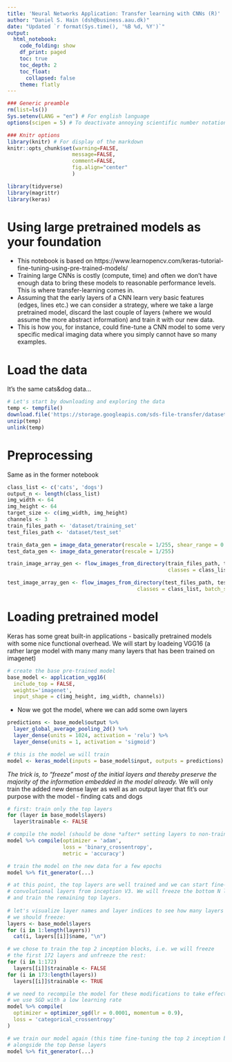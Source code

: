 ```yaml
---
title: 'Neural Networks Application: Transfer learning with CNNs (R)'
author: "Daniel S. Hain (dsh@business.aau.dk)"
date: "Updated `r format(Sys.time(), '%B %d, %Y')`"
output:
  html_notebook:
    code_folding: show
    df_print: paged
    toc: true
    toc_depth: 2
    toc_float:
      collapsed: false
    theme: flatly
---
```


```r
### Generic preamble
rm(list=ls())
Sys.setenv(LANG = "en") # For english language
options(scipen = 5) # To deactivate annoying scientific number notation

### Knitr options
library(knitr) # For display of the markdown
knitr::opts_chunk$set(warning=FALSE,
                     message=FALSE,
                     comment=FALSE, 
                     fig.align="center"
                     )
```


```r
library(tidyverse)
library(magrittr)
library(keras)
```

# Using large pretrained models as your foundation

* This notebook is based on https://www.learnopencv.com/keras-tutorial-fine-tuning-using-pre-trained-models/
* Training large CNNs is costly (compute, time) and often we don't have enough data to bring these models to reasonable performance levels. This is where transfer-learning comes in.
* Assuming that the early layers of a CNN learn very basic features (edges, lines etc.) we can consider a strategy, where we take a large pretrained model, discard the last couple of layers (where we would assume the more abstract information) and train it with our new data.
* This is how you, for instance, could fine-tune a CNN model to some very specific medical imaging data where you simply cannot have so many examples.

# Load the data

It's the same cats&dog data...

```r
# Let's start by downloading and exploring the data
temp <- tempfile()
download.file('https://storage.googleapis.com/sds-file-transfer/dataset.zip',temp)
unzip(temp)
unlink(temp)
```

# Preprocessing

Same as in the former notebook

```r
class_list <- c('cats', 'dogs')
output_n <- length(class_list)
img_width <- 64
img_height <- 64
target_size <- c(img_width, img_height)
channels <- 3
train_files_path <- 'dataset/training_set'
test_files_path <- 'dataset/test_set'
```

```r
train_data_gen = image_data_generator(rescale = 1/255, shear_range = 0.2, zoom_range = 0.2, horizontal_flip = TRUE)
test_data_gen <- image_data_generator(rescale = 1/255)  
```

```r
train_image_array_gen <- flow_images_from_directory(train_files_path, train_data_gen, target_size = target_size, class_mode = "binary", 
                                                    classes = class_list,batch_size = 32, seed = 1337)

test_image_array_gen <- flow_images_from_directory(test_files_path, test_data_gen, target_size = target_size, class_mode = "binary",
                                          classes = class_list, batch_size = 32, seed = 1337)
```

# Loading pretrained model

Keras has some great built-in applications - basically pretrained models with some nice functional overhead. We will start by loadeing VGG16 (a rather large model with many many many layers that has been trained on imagenet)


```r
# create the base pre-trained model
base_model <- application_vgg16(
  include_top = FALSE,
  weights='imagenet',
  input_shape = c(img_height, img_width, channels))
```

* Now we got the model, where we can add some own layers



```r
predictions <- base_model$output %>% 
  layer_global_average_pooling_2d() %>% 
  layer_dense(units = 1024, activation = 'relu') %>% 
  layer_dense(units = 1, activation = 'sigmoid')
```


```r
# this is the model we will train
model <- keras_model(inputs = base_model$input, outputs = predictions)
```

*The trick is, to "freeze" most of the initial layers and thereby preserve the majority of the information embedded in the model already. 
* We will only train the added new dense layer as well as an output layer that fit's our purpose with the model - finding cats and dogs

```r
# first: train only the top layers 
for (layer in base_model$layers)
  layer$trainable <- FALSE
```

```r
# compile the model (should be done *after* setting layers to non-trainable)
model %>% compile(optimizer = 'adam', 
                  loss = 'binary_crossentropy',
                  metric = 'accuracy')
```

 
```r
# train the model on the new data for a few epochs
model %>% fit_generator(...)
```

 
```r
# at this point, the top layers are well trained and we can start fine-tuning
# convolutional layers from inception V3. We will freeze the bottom N layers
# and train the remaining top layers.
 
# let's visualize layer names and layer indices to see how many layers
# we should freeze:
layers <- base_model$layers
for (i in 1:length(layers))
  cat(i, layers[[i]]$name, "\n")
```

```r
# we chose to train the top 2 inception blocks, i.e. we will freeze
# the first 172 layers and unfreeze the rest:
for (i in 1:172)
  layers[[i]]$trainable <- FALSE
for (i in 173:length(layers))
  layers[[i]]$trainable <- TRUE
```
 
```r
# we need to recompile the model for these modifications to take effect
# we use SGD with a low learning rate
model %>% compile(
  optimizer = optimizer_sgd(lr = 0.0001, momentum = 0.9), 
  loss = 'categorical_crossentropy'
)
```

```r
# we train our model again (this time fine-tuning the top 2 inception blocks
# alongside the top Dense layers
model %>% fit_generator(...)
```
 

 

 

